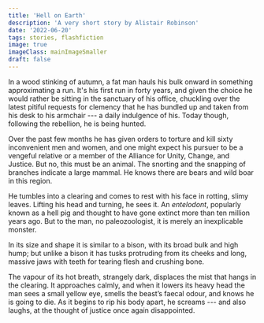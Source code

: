 ```yaml
---
title: 'Hell on Earth'
description: 'A very short story by Alistair Robinson'
date: '2022-06-20'
tags: stories, flashfiction
image: true
imageClass: mainImageSmaller
draft: false
---
```


In a wood stinking of autumn, a fat man hauls his bulk onward in something approximating a run. It's his first run in forty years, and given the choice he would rather be sitting in the sanctuary of his office, chuckling over the latest pitiful requests for clemency that he has bundled up and taken from his desk to his armchair --- a daily indulgence of his. Today though, following the rebellion, he is being hunted.

Over the past few months he has given orders to torture and kill sixty inconvenient men and women, and one might expect his pursuer to be a vengeful relative or a member of the Alliance for Unity, Change, and Justice. But no, this must be an animal. The snorting and the snapping of branches indicate a large mammal. He knows there are bears and wild boar in this region.

He tumbles into a clearing and comes to rest with his face in rotting, slimy leaves. Lifting his head and turning, he sees it. An _entelodont_, popularly known as a hell pig and thought to have gone extinct more than ten million years ago. But to the man, no paleozoologist, it is merely an inexplicable monster.

In its size and shape it is similar to a bison, with its broad bulk and high hump; but unlike a bison it has tusks protruding from its cheeks and long, massive jaws with teeth for tearing flesh and crushing bone.

The vapour of its hot breath, strangely dark, displaces the mist that hangs in the clearing. It approaches calmly, and when it lowers its heavy head the man sees a small yellow eye, smells the beast’s faecal odour, and knows he is going to die. As it begins to rip his body apart, he screams --- and also laughs, at the thought of justice once again disappointed.